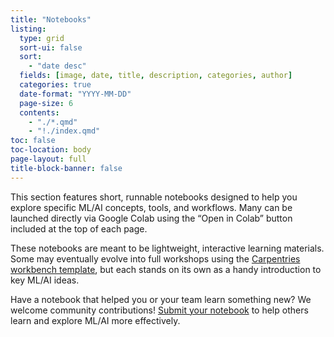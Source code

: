 ```yaml
---
title: "Notebooks"
listing:
  type: grid
  sort-ui: false
  sort:
    - "date desc"
  fields: [image, date, title, description, categories, author]
  categories: true
  date-format: "YYYY-MM-DD"
  page-size: 6
  contents:
    - "./*.qmd"
    - "!./index.qmd"
toc: false
toc-location: body
page-layout: full
title-block-banner: false
---
```


This section features short, runnable notebooks designed to help you explore specific ML/AI concepts, tools, and workflows. Many can be launched directly via Google Colab using the "Open in Colab" button included at the top of each page.

These notebooks are meant to be lightweight, interactive learning materials. Some may eventually evolve into full workshops using the [Carpentries workbench template](https://github.com/carpentries/workbench-template-md), but each stands on its own as a handy introduction to key ML/AI ideas.

Have a notebook that helped you or your team learn something new? We welcome community contributions! [Submit your notebook](https://uw-madison-datascience.github.io/ML-X-Nexus/Learn/Guides/How-to-contribute.html) to help others learn and explore ML/AI more effectively.

